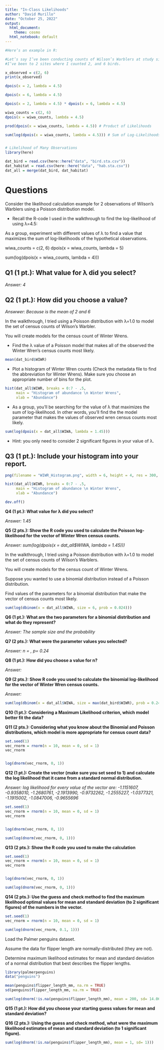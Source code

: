 ```yaml
---
title: "In-Class Likelihoods"
author: "David Murillo"
date: "October 25, 2022"
output:
  html_document:
    theme: cosmo
  html_notebook: default
---
```


```r
#Here’s an example in R:

#Let’s say I’ve been conducting counts of Wilson’s Warblers at study sites in Oregon.
#I’ve been to 2 sites where I counted 2, and 6 birds.

x_observed = c(2, 6)
print(x_observed)

dpois(x = 2, lambda = 4.5)

dpois(x = 6, lambda = 4.5)

dpois(x = 2, lambda = 4.5) * dpois(x = 6, lambda = 4.5)

wiwa_counts = c(2, 6)
dpois(x = wiwa_counts, lambda = 4.5)

prod(dpois(x = wiwa_counts, lambda = 4.5)) # Product of Likelihoods

sum(log(dpois(x = wiwa_counts, lambda = 4.5))) # Sum of Log-Likelihoods


# Likelihood of Many Observations
library(here)

dat_bird = read.csv(here::here("data", "bird.sta.csv"))
dat_habitat = read.csv(here::here("data", "hab.sta.csv"))
dat_all = merge(dat_bird, dat_habitat)


```


# Questions

Consider the likelihood calculation example for 2 observations of Wilson’s Warblers using a Poisson distribution model.

- Recall the R-code I used in the walkthrough to find the log-likelihood of using λ=4.5:

As a group, experiment with different values of λ to find a value that maximizes the sum of log-likelihoods of the hypothetical observations.

wiwa_counts = c(2, 6)
dpois(x = wiwa_counts, lambda = 5)

sum(log(dpois(x = wiwa_counts, lambda = 4)))

## **Q1 (1 pt.): What value for λ did you select?**

*Answer: 4 *

## **Q2 (1 pt.): How did you choose a value?**

*Answwer: Because is the mean of 2 and 6*


In the walkthrough, I tried using a Poisson distribution with λ=1.0 to model the set of census counts of Wilson’s Warbler.

You will create models for the census count of Winter Wrens.

- Find the λ value of a Poisson model that makes all of the observed the Winter Wren’s census counts most likely.

```r
mean(dat_bird$WIWR)
```


- Plot a histogram of Winter Wren counts (Check the metadata file to find the abbreviation for Winter Wrens). Make sure you choose an appropriate number of bins for the plot.

```r
hist(dat_all$WIWR, breaks = 0:7 - .5, 
     main = "Histogram of abundance \n Winter Wrens",
     xlab = "Abundance")
```


- As a group, you’ll be searching for the value of λ that maximizes the sum of log-likelihood. In other words, you’ll find the the model parameter that makes the values of observed wren census counts most likely.

```r
sum(log(dpois(x = dat_all$WIWA, lambda = 1.45)))
```

- Hint: you only need to consider 2 significant figures in your value of λ.

## **Q3 (1 pt.): Include your histogram into your report.**

```r
png(filename = "WIWR_Histogram.png", width = 6, height = 4, res = 300, units = "cm")

hist(dat_all$WIWR, breaks = 0:7 - .5, 
     main = "Histogram of abundance \n Winter Wrens",
     xlab = "Abundance")

dev.off()

```


**Q4 (1 pt.): What value for λ did you select?**

*Answer:  1.45 *

**Q5 (2 pts.): Show the R code you used to calculate the Poisson log-likelihood for the vector of Winter Wren census counts.**

*Answer: sum(log(dpois(x = dat_all$WIWA, lambda = 1.45))) *


In the walkthrough, I tried using a Poisson distribution with λ=1.0 to model the set of census counts of Wilson’s Warblers.

You will create models for the census count of Winter Wrens.


Suppose you wanted to use a binomial distribution instead of a Poisson distribution.

Find values of the parameters for a binomial distribution that make the vector of census counts most likely.

```r
sum(log(dbinom(x = dat_all$WIWA, size = 6, prob = 0.024)))


```

**Q6 (1 pt.): What are the two parameters for a binomial distribution and what do they represent?**

*Answer: The sample size and the probability*

**Q7 (2 pts.): What were the parameter values you selected?**

*Answer: n = , p= 0.24*

**Q8 (1 pt.): How did you choose a value for n?**

*Answer: *

**Q9 (2 pts.): Show R code you used to calculate the binomial log-likelihood for the vector of Winter Wren census counts.**

*Answer: *
```r
sum(log(dbinom(x = dat_all$WIWA, size = max(dat_bird$WIWR), prob = 0.24)))
```

**Q10 (1 pt.): Considering a Maximum Likelihood criterion, which model better fit the data?**



**Q11 (2 pts.): Considering what you know about the Binomial and Poisson distributions, which model is more appropriate for census count data?**


```r
set.seed(1)
vec_rnorm = rnorm(n = 10, mean = 0, sd = 1)
vec_rnorm


log(dnorm(vec_rnorm, 0, 1))
```


**Q12 (1 pt.): Create the vector (make sure you set seed to 1) and calculate the log likelihood that it came from a standard normal distribution.**

*Answer: log likelihood for every value of the vector are: -1.1151607, -0.9358010, -1.2680761, -2.1913990, -0.9732262, -1.2555227, -1.0377321, -1.1915002, -1.0847006, -0.9655696*

```r
set.seed(1)
vec_rnorm = rnorm(n = 10, mean = 0, sd = 1)
vec_rnorm


log(dnorm(vec_rnorm, 0, 1))

sum(log(dnorm(vec_rnorm, 0, 1)))
```


**Q13 (2 pts.): Show the R code you used to make the calculation**

```r
set.seed(1)
vec_rnorm = rnorm(n = 10, mean = 0, sd = 1)
vec_rnorm


log(dnorm(vec_rnorm, 0, 1))

sum(log(dnorm(vec_rnorm, 0, 1)))
```


**Q14 (2 pts.): Use the guess and check method to find the maximum likelihood optimal values for mean and standard deviation (to 2 significant figures) of the numbers in the vector.**

```r
set.seed(1)
vec_rnorm = rnorm(n = 10, mean = 0, sd = 1)

sum(log(dnorm(vec_rnorm, 0.1, 1)))

```

Load the Palmer penguins dataset.

Assume the data for flipper length are normally-distributed (they are not).

Determine maximum likelihood estimates for mean and standard deviation of a normal distribution that best describes the flipper lengths.

```r
library(palmerpenguins)
data("penguins")

mean(penguins$flipper_length_mm, na.rm = TRUE)
sd(penguins$flipper_length_mm, na.rm = TRUE)

sum(log(dnorm(!is.na(penguins$flipper_length_mm), mean = 200, sd= 14.06)))
```


**Q15 (1 pt.): How did you choose your starting guess values for mean and standard deviation?**



**Q16 (2 pts.): Using the guess and check method, what were the maximum likelihood estimates of mean and standard deviation (to 1 significant figure).**

```r
sum(log(dnorm(!is.na(penguins$flipper_length_mm), mean = 1, sd= 1)))
```



